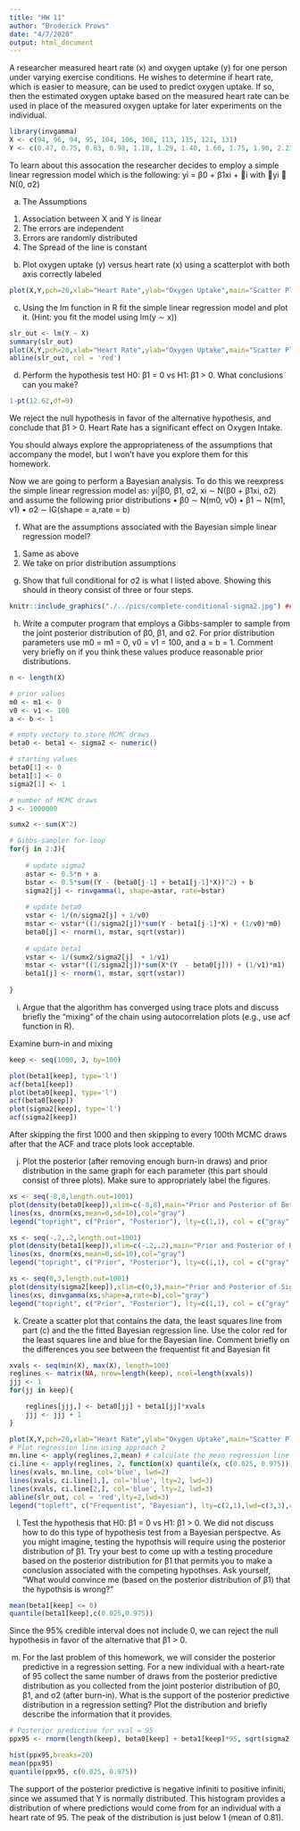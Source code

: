 ```yaml
---
title: "HW 11"
author: "Broderick Prows"
date: "4/7/2020"
output: html_document
---
```


A researcher measured heart rate (x) and oxygen uptake (y) for one person under varying exercise conditions. He wishes to determine if heart rate, which is easier to measure, can be used to predict oxygen uptake. If so, then the estimated oxygen uptake based on the measured heart rate can be used in place of the measured oxygen uptake for later experiments on the individual. 
```r
library(invgamma)
X <- c(94, 96, 94, 95, 104, 106, 108, 113, 115, 121, 131)
Y <- c(0.47, 0.75, 0.83, 0.98, 1.18, 1.29, 1.40, 1.60, 1.75, 1.90, 2.23)
```

To learn about this assocation the researcher decides to employ a simple linear regression model which is the
following:
yi = β0 + β1xi + i with yi ∼ N(0, σ2)

a) The Assumptions

1. Association between X and Y is linear
2. The errors are independent
3. Errors are randomly distributed
4. The Spread of the line is constant

b) Plot oxygen uptake (y) versus heart rate (x) using a scatterplot with both axis correctly labeled
```r
plot(X,Y,pch=20,xlab="Heart Rate",ylab="Oxygen Uptake",main="Scatter Plot")
```

c) Using the lm function in R fit the simple linear regression model and plot it. (Hint: you fit the model using lm(y ∼ x))
```r
slr_out <- lm(Y ~ X)
summary(slr_out)
plot(X,Y,pch=20,xlab="Heart Rate",ylab="Oxygen Uptake",main="Scatter Plot")
abline(slr_out, col = 'red')
```


(d) Perform the hypothesis test H0: β1 = 0 vs H1: β1 > 0. What conclusions can you make?
```r
1-pt(12.62,df=9)
```
We reject the null hypothesis in favor of the alternative hypothesis, and conclude that β1 > 0. Heart Rate has a significant effect on Oxygen Intake. 

You should always explore the appropriateness of the assumptions that accompany the model, but I won’t
have you explore them for this homework.

Now we are going to perform a Bayesian analysis. To do this we reexpress the simple linear regression model as:
yi|β0, β1, σ2, xi ∼ N(β0 + β1xi, σ2)
and assume the following prior distributions
• β0 ∼ N(m0, v0)
• β1 ∼ N(m1, v1)
• σ2 ∼ IG(shape = a,rate = b)

(f) What are the assumptions associated with the Bayesian simple linear regression model?

1. Same as above
2. We take on prior distribution assumptions

(g) Show that full conditional for σ2 is what I listed above. Showing this should in theory consist of three or four steps.
```r
knitr::include_graphics("./../pics/complete-conditional-sigma2.jpg") ## Need to change thiss
```

(h) Write a computer program that employs a Gibbs-sampler to sample from the joint posterior distribution of β0, β1, and σ2. For prior distribution parameters use m0 = m1 = 0, v0 = v1 = 100, and a = b = 1. Comment very briefly on if you think these values produce reasonable prior distributions.
```r
n <- length(X)

# prior values
m0 <- m1 <- 0
v0 <- v1 <- 100
a <- b <- 1

# empty vectory to store MCMC draws
beta0 <- beta1 <- sigma2 <- numeric()

# starting values
beta0[1] <- 0
beta1[1] <- 0
sigma2[1] <- 1

# number of MCMC draws
J <- 1000000

sumx2 <- sum(X^2)

# Gibbs-sampler for-loop
for(j in 2:J){
	
	# update sigma2	
	astar <- 0.5*n + a
	bstar <- 0.5*sum((Y - (beta0[j-1] + beta1[j-1]*X))^2) + b
	sigma2[j] <- rinvgamma(1, shape=astar, rate=bstar)
	
	# update beta0
	vstar <- 1/(n/sigma2[j] + 1/v0)
	mstar <- vstar*((1/sigma2[j])*sum(Y - beta1[j-1]*X) + (1/v0)*m0)
	beta0[j] <- rnorm(1, mstar, sqrt(vstar))	
	
	# update beta1
	vstar <- 1/(sumx2/sigma2[j]  + 1/v1)
	mstar <- vstar*((1/sigma2[j])*sum(X*(Y  - beta0[j])) + (1/v1)*m1)
	beta1[j] <- rnorm(1, mstar, sqrt(vstar))
	
}
```

(i) Argue that the algorithm has converged using trace plots and discuss briefly the “mixing” of the chain using autocorrelation plots (e.g., use acf function in R).

Examine burn-in and mixing
```r
keep <- seq(1000, J, by=100)

plot(beta1[keep], type='l')
acf(beta1[keep])
plot(beta0[keep], type='l')
acf(beta0[keep])
plot(sigma2[keep], type='l')
acf(sigma2[keep])
```

After skipping the first 1000 and then skipping to every 100th MCMC draws after that the ACF and trace plots look acceptable.

(j) Plot the posterior (after removing enough burn-in draws) and prior distribution in the same graph for
each parameter (this part should consist of three plots). Make sure to appropriately label the figures.
```r
xs <- seq(-8,8,length.out=1001)
plot(density(beta0[keep]),xlim=c(-8,8),main="Prior and Posterior of Beta0",xlab="Beta0",ylab="Density")
lines(xs, dnorm(xs,mean=0,sd=10),col="gray")
legend("topright", c("Prior", "Posterior"), lty=c(1,1), col = c("gray","black"))
```

```r
xs <- seq(-.2,.2,length.out=1001)
plot(density(beta1[keep]),xlim=c(-.2,.2),main="Prior and Posterior of Beta1",xlab="Beta1",ylab="Density")
lines(xs, dnorm(xs,mean=0,sd=10),col="gray")
legend("topright", c("Prior", "Posterior"), lty=c(1,1), col = c("gray","black"))
```

```r
xs <- seq(0,3,length.out=1001)
plot(density(sigma2[keep]),xlim=c(0,3),main="Prior and Posterior of Sigma2",xlab="Sigma2",ylab="Density")
lines(xs, dinvgamma(xs,shape=a,rate=b),col="gray")
legend("topright", c("Prior", "Posterior"), lty=c(1,1), col = c("gray","black"))
```

(k) Create a scatter plot that contains the data, the least squares line from part (c) and the the fitted Bayesian regression line. Use the color red for the least squares line and blue for the Bayesian line. Comment briefly on the differences you see between the frequentist fit and Bayesian fit
```r
xvals <- seq(min(X), max(X), length=100)
reglines <- matrix(NA, nrow=length(keep), ncol=length(xvals))
jjj <- 1
for(jj in keep){

	reglines[jjj,] <- beta0[jj] + beta1[jj]*xvals
	jjj <- jjj + 1
}

plot(X,Y,pch=20,xlab="Heart Rate",ylab="Oxygen Uptake",main="Scatter Plot")
# Plot regression line using approach 2
mn.line <- apply(reglines,2,mean) # calculate the mean regression line
ci.line <- apply(reglines, 2, function(x) quantile(x, c(0.025, 0.975)))# Upper and Lower
lines(xvals, mn.line, col='blue', lwd=2)
lines(xvals, ci.line[1,], col='blue', lty=2, lwd=3)
lines(xvals, ci.line[2,], col='blue', lty=2, lwd=3)
abline(slr_out, col = 'red',lty=2,lwd=3)
legend("topleft", c("Frequentist", "Bayesian"), lty=c(2,1),lwd=c(3,3),col=c("red", "blue"))
```

(l) Test the hypothesis that H0: β1 = 0 vs H1: β1 > 0. We did not discuss how to do this type of hypothesis test from a Bayesian perspectve. As you might imagine, testing the hypothsis will require using the posterior distribution of β1. Try your best to come up with a testing procedure based on the posterior distribution for β1 that permits you to make a conclusion associated with the competing hypothses. Ask yourself, “What would convince me (based on the posterior distribution of β1) that the hypothsis is wrong?”
```r
mean(beta1[keep] <= 0)
quantile(beta1[keep],c(0.025,0.975))
```
Since the 95% credible interval does not include 0, we can reject the null hypothesis in favor of the alternative that β1 > 0.


(m) For the last problem of this homework, we will consider the posterior predictive in a regression setting. For a new individual with a heart-rate of 95 collect the same number of draws from the posterior predictive distribution as you collected from the joint posterior distribution of β0, β1, and σ2 (after burn-in). What is the support of the posterior predictive distribution in a regression setting? Plot the distribution and briefly describe the information that it provides.
```r
# Posterior predictive for xval = 95
ppx95 <- rnorm(length(keep), beta0[keep] + beta1[keep]*95, sqrt(sigma2[keep]))

hist(ppx95,breaks=20)
mean(ppx95)
quantile(ppx95, c(0.025, 0.975))
```

The support of the posterior predictive is negative infiniti to positive infiniti, since we assumed that Y is normally distributed. This histogram provides a distribution of where predictions would come from for an individual with a heart rate of 95. The peak of the distribution is just below 1 (mean of 0.81). 



